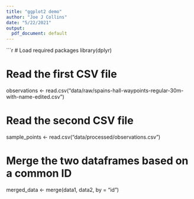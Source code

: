 ```yaml
---
title: "ggplot2 demo"
author: "Joe J Collins"
date: "5/22/2021"
output:
  pdf_document: default
---
```



```r
# Load required packages
library(dplyr)

# Read the first CSV file
observations <- read.csv("data/raw/spains-hall-waypoints-regular-30m-with-name-edited.csv")

# Read the second CSV file
sample_points <- read.csv("data/processed/observations.csv")

# Merge the two dataframes based on a common ID
merged_data <- merge(data1, data2, by = "id")
